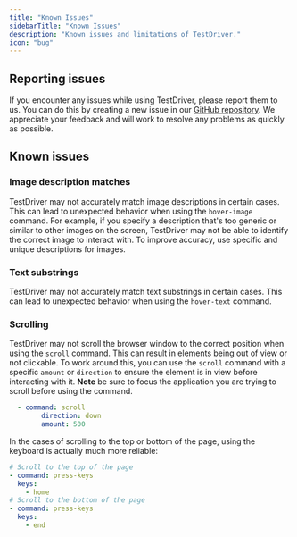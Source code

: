 ```yaml
---
title: "Known Issues"
sidebarTitle: "Known Issues"
description: "Known issues and limitations of TestDriver."
icon: "bug"
---
```


## Reporting issues

If you encounter any issues while using TestDriver, please report them to us. You can do this by creating a new issue in our [GitHub repository](https://github.com/testdriverai/testdriverai/issues/new). We appreciate your feedback and will work to resolve any problems as quickly as possible.

## Known issues

### Image description matches

TestDriver may not accurately match image descriptions in certain cases. This can lead to unexpected behavior when using the `hover-image` command. For example, if you specify a description that's too generic or similar to other images on the screen, TestDriver may not be able to identify the correct image to interact with. To improve accuracy, use specific and unique descriptions for images.

### Text substrings

TestDriver may not accurately match text substrings in certain cases. This can lead to unexpected behavior when using the `hover-text` command.

### Scrolling

TestDriver may not scroll the browser window to the correct position when using the `scroll` command. This can result in elements being out of view or not clickable. To work around this, you can use the `scroll` command with a specific `amount` or `direction` to ensure the element is in view before interacting with it. **Note** be sure to focus the application you are trying to scroll before using the command.

```yaml
  - command: scroll
        direction: down
        amount: 500
```

In the cases of scrolling to the top or bottom of the page, using the keyboard is actually much more reliable:

```yaml
# Scroll to the top of the page
- command: press-keys
  keys:
    - home
# Scroll to the bottom of the page
- command: press-keys
  keys:
    - end
```
